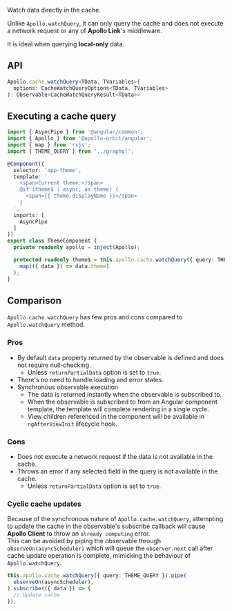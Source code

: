 Watch data directly in the cache.

Unlike `Apollo.watchQuery`, it can only query the cache and does not execute a network request or any of **Apollo Link**'s middleware.

It is ideal when querying **local-only** data.

## API
```typescript
Apollo.cache.watchQuery<TData, TVariables>(
  options: CacheWatchQueryOptions<TData, TVariables>
): Observable<CacheWatchQueryResult<TData>>
```

## Executing a cache query
```typescript
import { AsyncPipe } from '@angular/common';
import { Apollo } from '@apollo-orbit/angular';
import { map } from 'rxjs';
import { THEME_QUERY } from '../graphql';

@Component({
  selector: 'app-theme',
  template: `
    <span>Current theme:</span>
    @if (theme$ | async; as theme) {
      <span>{{ theme.displayName }}</span>
    }
  `,
  imports: [
    AsyncPipe
  ]
})
export class ThemeComponent {
  private readonly apollo = inject(Apollo);

  protected readonly theme$ = this.apollo.cache.watchQuery({ query: THEME_QUERY }).pipe(
    map(({ data }) => data.theme)
  );
}
```

## Comparison
`Apollo.cache.watchQuery` has few pros and cons compared to `Apollo.watchQuery` method.

### Pros
* By default `data` property returned by the observable is defined and does not require null-checking.
  * Unless `returnPartialData` option is set to `true`.
* There's no need to handle loading and error states.
* Synchronous observable execution
  * The data is returned instantly when the observable is subscribed to.
  * When the observable is subscribed to from an Angular component template, the template will complete rendering in a single cycle.
  * View children referenced in the component will be available in `ngAfterViewInit` lifecycle hook.

### Cons
* Does not execute a network request if the data is not available in the cache.
* Throws an error if any selected field in the query is not available in the cache.
  * Unless `returnPartialData` option is set to `true`.

### Cyclic cache updates
Because of the synchronous nature of `Apollo.cache.watchQuery`, attempting to update the cache in the observable's subscribe callback will cause **Apollo Client** to throw an `already computing` error.  
This can be avoided by piping the observable through `observeOn(asyncScheduler)` which will queue the `observer.next` call after cache update operation is complete, mimicking the behaviour of `Apollo.watchQuery`.
```typescript
this.apollo.cache.watchQuery({ query: THEME_QUERY }).pipe(
  observeOn(asyncScheduler),
).subscribe(({ data }) => {
  // Update cache
});
```
